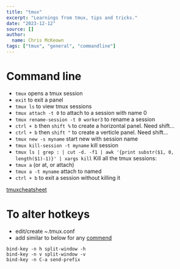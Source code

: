 ---
title: "tmux"
excerpt: "Learnings from tmux, tips and tricks."
date: "2023-12-12"
source: []
author:
  name: Chris McKeown
tags: ["tmux", "general", "commandline"]
---

# Command line

- `tmux` opens a tmux session
- `exit` to exit a panel
- `tmux ls` to view tmux sessions
- `tmux attach -t 0` to attach to a session with name 0
- `tmux rename-session -t 0 worker3` to rename a session
- `ctrl + b` then `shift %` to create a horizontal panel. Need shift...
- `ctrl + b` then `shift "` to create a verticle panel. Need shift...
- `tmux new -s myname` start new with session name
- `tmux kill-session -t myname` kill session
- `tmux ls | grep : | cut -d. -f1 | awk '{print substr($1, 0, length($1)-1)}' | xargs kill` Kill all the tmux sessions:
- `tmux a` (or at, or attach)
- `tmux a -t myname` attach to named
- `ctrl + b` to exit a session without killing it

[tmuxcheatsheet](https://tmuxcheatsheet.com/)

# To alter hotkeys

- edit/create ~.tmux.conf
- add similar to below for any [commend](https://tmuxcheatsheet.com/)

```
bind-key -n h split-window -h
bind-key -n v split-window -v
bind-key -n C-a send-prefix
```
